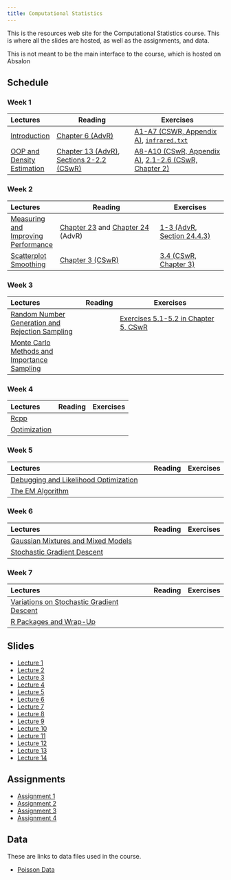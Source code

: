 ```yaml
---
title: Computational Statistics
---
```


This is the resources web site for the Computational Statistics course. This is
where all the slides are hosted, as well as the assignments, and data.

This is not meant to be the main interface to the course, which is hosted on
Absalon

## Schedule

### Week 1

| Lectures                                          | Reading                                                                                                              | Exercises                                                                                                                                    |
| :------------------------------------------------ | -------------------------------------------------------------------------------------------------------------------- | -------------------------------------------------------------------------------------------------------------------------------------------- |
| [Introduction](slides/lecture1.pdf)               | [Chapter 6 (AdvR)](https://adv-r.hadley.nz/functions.html)                                                           | [A1-A7 (CSWR, Appendix A)](https://cswr.nrhstat.org/app-r#app-ex), [`infrared.txt`](data/infrared.txt)                                       |
| [OOP and Density Estimation](slides/lecture2.pdf) | [Chapter 13 (AdvR)](https://adv-r.hadley.nz/s3.html), [Sections 2-2.2 (CSwR)](https://cswr.nrhstat.org/density.html) | [A8-A10 (CSwR, Appendix A)](https://cswr.nrhstat.org/app-r#app-ex), [2.1-2.6 (CSwR, Chapter 2)](https://cswr.nrhstat.org/density#density:ex) |

### Week 2

| Lectures                                                   | Reading                                                                                                                    | Exercises                                                                            |
| :--------------------------------------------------------- | -------------------------------------------------------------------------------------------------------------------------- | ------------------------------------------------------------------------------------ |
| [Measuring and Improving Performance](slides/lecture3.pdf) | [Chapter 23](https://adv-r.hadley.nz/perf-measure.html) and [Chapter 24](https://adv-r.hadley.nz/perf-improve.html) (AdvR) | [1-3 (AdvR, Section 24.4.3)](https://adv-r.hadley.nz/perf-improve.html#exercises-71) |
| [Scatterplot Smoothing](slides/lecture4.pdf)               | [Chapter 3 (CSwR)](https://cswr.nrhstat.org/bivariate.html)                                                                | [3.4 (CSwR, Chapter 3)](https://cswr.nrhstat.org/bivariate#bivariate:ex)             |

### Week 3

| Lectures                                                               | Reading | Exercises                                                                                                |
| :--------------------------------------------------------------------- | ------- | -------------------------------------------------------------------------------------------------------- |
| [Random Number Generation and Rejection Sampling](slides/lecture5.pdf) |         | [Exercises 5.1-5.2 in Chapter 5, CSwR ](https://cswr.nrhstat.org/random-number-generation#univariate:ex) |
| [Monte Carlo Methods and Importance Sampling](slides/lecture6.pdf)     |         |                                                                                                          |

### Week 4

| Lectures                            | Reading | Exercises |
| :---------------------------------- | ------- | --------- |
| [Rcpp](slides/lecture7.pdf)         |         |           |
| [Optimization](slides/lecture8.pdf) |         |           |

### Week 5

| Lectures                                                     | Reading | Exercises |
| :----------------------------------------------------------- | ------- | --------- |
| [Debugging and Likelihood Optimization](slides/lecture9.pdf) |         |           |
| [The EM Algorithm](slides/lecture10.pdf)                     |         |           |

### Week 6

| Lectures                                                   | Reading | Exercises |
| :--------------------------------------------------------- | ------- | --------- |
| [Gaussian Mixtures and Mixed Models](slides/lecture11.pdf) |         |           |
| [Stochastic Gradient Descent](slides/lecture12.pdf)        |         |           |

### Week 7

| Lectures                                                          | Reading | Exercises |
| :---------------------------------------------------------------- | ------- | --------- |
| [Variations on Stochastic Gradient Descent](slides/lecture13.pdf) |         |           |
| [R Packages and Wrap-Up](slides/lecture14.pdf)                    |         |           |

## Slides

- [Lecture 1](slides/lecture1.pdf)
- [Lecture 2](slides/lecture2.pdf)
- [Lecture 3](slides/lecture3.pdf)
- [Lecture 4](slides/lecture4.pdf)
- [Lecture 5](slides/lecture5.pdf)
- [Lecture 6](slides/lecture6.pdf)
- [Lecture 7](slides/lecture7.pdf)
- [Lecture 8](slides/lecture8.pdf)
- [Lecture 9](slides/lecture9.pdf)
- [Lecture 10](slides/lecture10.pdf)
- [Lecture 11](slides/lecture11.pdf)
- [Lecture 12](slides/lecture12.pdf)
- [Lecture 13](slides/lecture13.pdf)
- [Lecture 14](slides/lecture14.pdf)

## Assignments

- [Assignment 1](assignments/assignment1.html)
- [Assignment 2](assignments/assignment2.html)
- [Assignment 3](assignments/assignment3.html)
- [Assignment 4](assignments/assignment4.html)

## Data

These are links to data files used in the course.

- [Poisson Data](data/poisson.csv)
